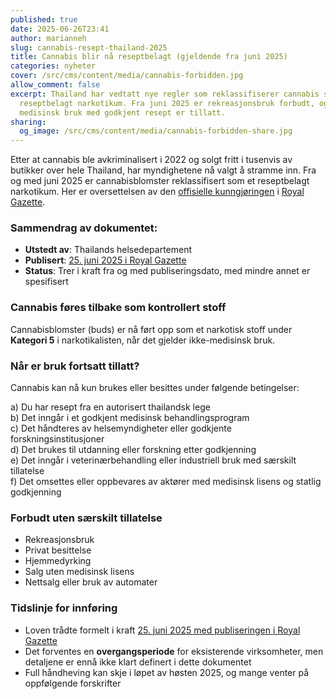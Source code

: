 ```yaml
---
published: true
date: 2025-06-26T23:41
author: marianneh
slug: cannabis-resept-thailand-2025
title: Cannabis blir nå reseptbelagt (gjeldende fra juni 2025)
categories: nyheter
cover: /src/cms/content/media/cannabis-forbidden.jpg
allow_comment: false
excerpt: Thailand har vedtatt nye regler som reklassifiserer cannabis som et
  reseptbelagt narkotikum. Fra juni 2025 er rekreasjonsbruk forbudt, og kun
  medisinsk bruk med godkjent resept er tillatt.
sharing:
  og_image: /src/cms/content/media/cannabis-forbidden-share.jpg
---
```

Etter at cannabis ble avkriminalisert i 2022 og solgt fritt i tusenvis av butikker over hele Thailand, har myndighetene nå valgt å stramme inn. Fra og med juni 2025 er cannabisblomster reklassifisert som et reseptbelagt narkotikum. Her er oversettelsen av den [offisielle kunngjøringen](https://ratchakitcha.soc.go.th/documents/76076.pdf) i [Royal Gazette](https://ratchakitcha.soc.go.th/).

### Sammendrag av dokumentet:

*   **Utstedt av**: Thailands helsedepartement
*   **Publisert**: [25\. juni 2025 i Royal Gazette](https://ratchakitcha.soc.go.th/documents/76076.pdf)
*   **Status**: Trer i kraft fra og med publiseringsdato, med mindre annet er spesifisert

### Cannabis føres tilbake som kontrollert stoff

Cannabisblomster (buds) er nå ført opp som et narkotisk stoff under **Kategori 5** i narkotikalisten, når det gjelder ikke-medisinsk bruk.

### Når er bruk fortsatt tillatt?

Cannabis kan nå kun brukes eller besittes under følgende betingelser:

a) Du har resept fra en autorisert thailandsk lege  
b) Det inngår i et godkjent medisinsk behandlingsprogram  
c) Det håndteres av helsemyndigheter eller godkjente forskningsinstitusjoner  
d) Det brukes til utdanning eller forskning etter godkjenning  
e) Det inngår i veterinærbehandling eller industriell bruk med særskilt tillatelse  
f) Det omsettes eller oppbevares av aktører med medisinsk lisens og statlig godkjenning

### Forbudt uten særskilt tillatelse

*   Rekreasjonsbruk
*   Privat besittelse
*   Hjemmedyrking
*   Salg uten medisinsk lisens
*   Nettsalg eller bruk av automater

### Tidslinje for innføring

*   Loven trådte formelt i kraft [25\. juni 2025 med publiseringen i Royal Gazette](https://ratchakitcha.soc.go.th/documents/76076.pdf)
*   Det forventes en **overgangsperiode** for eksisterende virksomheter, men detaljene er ennå ikke klart definert i dette dokumentet
*   Full håndheving kan skje i løpet av høsten 2025, og mange venter på oppfølgende forskrifter